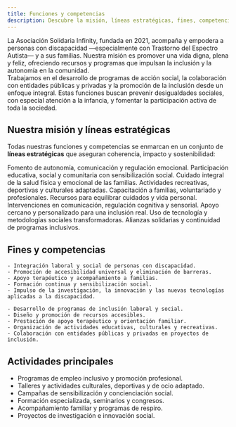 ```yaml
---
title: Funciones y competencias
description: Descubre la misión, líneas estratégicas, fines, competencias y actividades de la Asociación Solidaria Infinity, orientadas a la inclusión, el bienestar y la innovación social.
---
```



<Aside title="Apoyo a personas con discapacidad y sus familias">
La Asociación Solidaria Infinity, fundada en 2021, acompaña y empodera a personas con discapacidad —especialmente con Trastorno del Espectro Autista— y a sus familias. Nuestra misión es promover una vida digna, plena y feliz, ofreciendo recursos y programas que impulsan la inclusión y la autonomía en la comunidad.
</Aside>

<Aside type="tip" title="Funciones en inclusión social">
Trabajamos en el desarrollo de programas de acción social, la colaboración con entidades públicas y privadas y la promoción de la inclusión desde un enfoque integral. Estas funciones buscan prevenir desigualdades sociales, con especial atención a la infancia, y fomentar la participación activa de toda la sociedad.
</Aside>

## Nuestra misión y líneas estratégicas

Todas nuestras funciones y competencias se enmarcan en un conjunto de **líneas estratégicas** que aseguran coherencia, impacto y sostenibilidad:

<CardGrid>
  <Card title="Desarrollo personal">
    Fomento de autonomía, comunicación y regulación emocional.
  </Card>
  <Card title="Inclusión">
    Participación educativa, social y comunitaria con sensibilización social.
  </Card>
  <Card title="Bienestar">
    Cuidado integral de la salud física y emocional de las familias.
  </Card>
  <Card title="Ocio y cultura">
    Actividades recreativas, deportivas y culturales adaptadas.
  </Card>
  <Card title="Formación y apoyo">
    Capacitación a familias, voluntariado y profesionales.
  </Card>
  <Card title="Conciliación familiar y laboral">
    Recursos para equilibrar cuidados y vida personal.
  </Card>
  <Card title="Terapéuticos">
    Intervenciones en comunicación, regulación cognitiva y sensorial.
  </Card>
  <Card title="Acompañamiento">
    Apoyo cercano y personalizado para una inclusión real.
  </Card>
  <Card title="Innovación">
    Uso de tecnología y metodologías sociales transformadoras.
  </Card>
  <Card title="Sostenibilidad y cooperación">
    Alianzas solidarias y continuidad de programas inclusivos.
  </Card>
</CardGrid>

## Fines y competencias

    - Integración laboral y social de personas con discapacidad.  
    - Promoción de accesibilidad universal y eliminación de barreras.  
    - Apoyo terapéutico y acompañamiento a familias.  
    - Formación continua y sensibilización social.  
    - Impulso de la investigación, la innovación y las nuevas tecnologías aplicadas a la discapacidad.  

    - Desarrollo de programas de inclusión laboral y social.  
    - Diseño y promoción de recursos accesibles.  
    - Prestación de apoyo terapéutico y orientación familiar.  
    - Organización de actividades educativas, culturales y recreativas.  
    - Colaboración con entidades públicas y privadas en proyectos de inclusión.  

## Actividades principales

- Programas de empleo inclusivo y promoción profesional.  
- Talleres y actividades culturales, deportivas y de ocio adaptado.  
- Campañas de sensibilización y concienciación social.  
- Formación especializada, seminarios y congresos.  
- Acompañamiento familiar y programas de respiro.  
- Proyectos de investigación e innovación social.  
